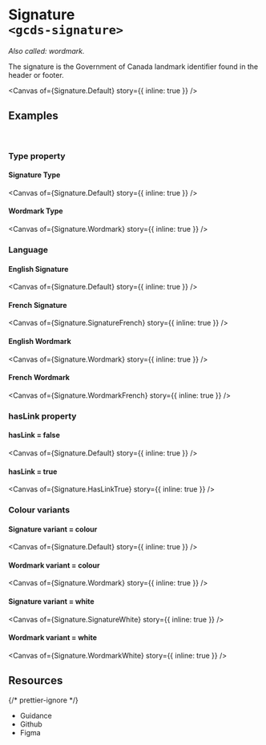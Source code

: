 
<Meta of={Signature} name="Overview" />

# Signature<br/>`<gcds-signature>`

_Also called: wordmark._

The signature is the Government of Canada landmark identifier found in the header or footer.

<Canvas of={Signature.Default} story={{ inline: true }} />

## Examples

<br />

### Type property

#### Signature Type

<Canvas of={Signature.Default} story={{ inline: true }} />

#### Wordmark Type

<Canvas of={Signature.Wordmark} story={{ inline: true }} />

### Language

#### English Signature

<Canvas of={Signature.Default} story={{ inline: true }} />

#### French Signature

<Canvas of={Signature.SignatureFrench} story={{ inline: true }} />

#### English Wordmark

<Canvas of={Signature.Wordmark} story={{ inline: true }} />

#### French Wordmark

<Canvas of={Signature.WordmarkFrench} story={{ inline: true }} />

### hasLink property

#### hasLink = false

<Canvas of={Signature.Default} story={{ inline: true }} />

#### hasLink = true

<Canvas of={Signature.HasLinkTrue} story={{ inline: true }} />

### Colour variants

#### Signature variant = colour

<Canvas of={Signature.Default} story={{ inline: true }} />

#### Wordmark variant = colour

<Canvas of={Signature.Wordmark} story={{ inline: true }} />

#### Signature variant = white

<Canvas of={Signature.SignatureWhite} story={{ inline: true }} />

#### Wordmark variant = white

<Canvas of={Signature.WordmarkWhite} story={{ inline: true }} />
## Resources

{/* prettier-ignore */}
<ul className="resources-list">
  <li>
    <gcds-link size="regular" href="https://design-system.alpha.canada.ca/en/components/signature/" target="_blank">Guidance</gcds-link>
  </li>
  <li>
    <gcds-link size="regular" href="https://github.com/cds-snc/gcds-components/tree/main/packages/web/src/components/gcds-signature" target="_blank">Github</gcds-link>
  </li>
  <li>
    <gcds-link size="regular" href="https://www.figma.com/file/mh2maMG2NBtk41k1O1UGHV/Canadian-Digital-Service%E2%80%A8---GC-Design-System?type=design&node-id=7771-7118&mode=design&t=lYDNYJSN4d6Pq2wh-0" target="_blank">Figma</gcds-link>
  </li>
</ul>
